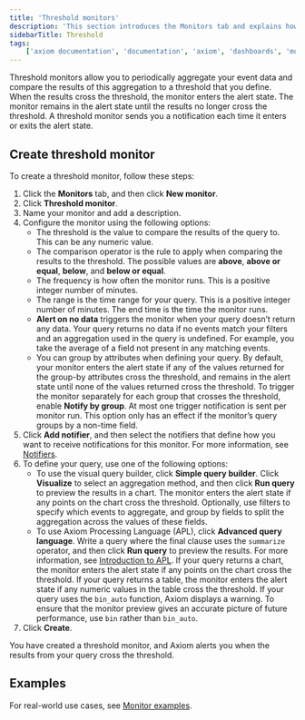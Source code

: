 ```yaml
---
title: 'Threshold monitors'
description: 'This section introduces the Monitors tab and explains how to create monitors.'
sidebarTitle: Threshold
tags:
    ['axiom documentation', 'documentation', 'axiom', 'dashboards', 'monitors', 'notifiers', 'slack', 'email', 'pagerduty', 'webhook', 'opsgenie', 'discord', 'discord webhook']
---
```


Threshold monitors allow you to periodically aggregate your event data and compare the results of this aggregation to a threshold that you define. When the results cross the threshold, the monitor enters the alert state. The monitor remains in the alert state until the results no longer cross the threshold. A threshold monitor sends you a notification each time it enters or exits the alert state.

## Create threshold monitor

To create a threshold monitor, follow these steps:

1. Click the **Monitors** tab, and then click **New monitor**.
1. Click **Threshold monitor**.
1. Name your monitor and add a description.
1. Configure the monitor using the following options:
    - The threshold is the value to compare the results of the query to. This can be any numeric value.
    - The comparison operator is the rule to apply when comparing the results to the threshold. The possible values are **above**, **above or equal**, **below**, and **below or equal**.
    - The frequency is how often the monitor runs. This is a positive integer number of minutes.
    - The range is the time range for your query. This is a positive integer number of minutes. The end time is the time the monitor runs.
    - **Alert on no data** triggers the monitor when your query doesn’t return any data. Your query returns no data if no events match your filters and an aggregation used in the query is undefined. For example, you take the average of a field not present in any matching events.
    - You can group by attributes when defining your query. By default, your monitor enters the alert state if any of the values returned for the group-by attributes cross the threshold, and remains in the alert state until none of the values returned cross the threshold. To trigger the monitor separately for each group that crosses the threshold, enable **Notify by group**. At most one trigger notification is sent per monitor run. This option only has an effect if the monitor’s query groups by a non-time field.
1. Click **Add notifier**, and then select the notifiers that define how you want to receive notifications for this monitor. For more information, see [Notifiers](#notifiers).
1. To define your query, use one of the following options:
    - To use the visual query builder, click **Simple query builder**. Click **Visualize** to select an aggregation method, and then click **Run query** to preview the results in a chart. The monitor enters the alert state if any points on the chart cross the threshold. Optionally, use filters to specify which events to aggregate, and group by fields to split the aggregation across the values of these fields.
    - To use Axiom Processing Language (APL), click **Advanced query language**. Write a query where the final clause uses the `summarize` operator, and then click **Run query** to preview the results. For more information, see [Introduction to APL](/apl/introduction). If your query returns a chart, the monitor enters the alert state if any points on the chart cross the threshold. If your query returns a table, the monitor enters the alert state if any numeric values in the table cross the threshold. If your query uses the `bin_auto` function, Axiom displays a warning. To ensure that the monitor preview gives an accurate picture of future performance, use `bin` rather than `bin_auto`.
1. Click **Create**.

You have created a threshold monitor, and Axiom alerts you when the results from your query cross the threshold.

## Examples

For real-world use cases, see [Monitor examples](/monitor-data/monitor-examples).